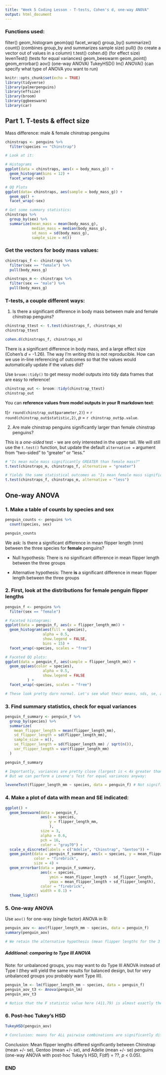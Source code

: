 ```yaml
---
title: "Week 5 Coding Lesson - T-tests, Cohen's d, one-way ANOVA"
output: html_document
---
```


### Functions used:

filter()
geom_histogram
geom(qq)
facet_wrap()
group_by()
summarize()
count() (combines group_by and summarizes sample size)
pull() (to create a vector out of values in a column)
t.test()
cohen.d() (for effect size)
levenTest() (tests for equal variances)
geom_beeswarm
geom_point()
geom_errorbar()
aov() (one-way ANOVA)
TukeyHSD()
lm()
ANOVA() (can specify what type of ANOVA you want to run)

```r
knitr::opts_chunk$set(echo = TRUE)
library(tidyverse)
library(palmerpenguins)
library(effsize)
library(broom)
library(ggbeeswarm)
library(car)
```

## Part 1. T-tests & effect size


Mass difference: male & female chinstrap penguins

```r
chinstraps <- penguins %>% 
  filter(species == "Chinstrap")

# Look at it:

# Histograms
ggplot(data = chinstraps, aes(x = body_mass_g)) +
  geom_histogram(bins = 12) +
  facet_wrap(~sex)

# QQ Plots
ggplot(data= chinstraps, aes(sample = body_mass_g)) +
  geom_qq() +
  facet_wrap(~sex)

# Get some summary statistics:
chinstraps %>% 
  group_by(sex) %>% 
  summarize(mean_mass = mean(body_mass_g),
            median_mass = median(body_mass_g),
            sd_mass = sd(body_mass_g),
            sample_size = n())
```

### Get the vectors for body mass values: 

```r
chinstraps_f <- chinstraps %>% 
  filter(sex == "female") %>% 
  pull(body_mass_g)

chinstraps_m <- chinstraps %>% 
  filter(sex == "male") %>% 
  pull(body_mass_g)
```

### T-tests, a couple different ways: 

1. Is there a significant difference in body mass between male and female chinstrap penguins?
```r
chinstrap_ttest <- t.test(chinstraps_f, chinstraps_m)
chinstrap_ttest

cohen.d(chinstraps_f, chinstraps_m)
```

There is a significant difference in body mass, and a large effect size (Cohen's *d* = -1.26). The way I'm *writing this* is not reproducible. How can we use in-line referencing of outcomes so that the values would automatically update if the values did? 

Use `broom::tidy()` to get messy model outputs into tidy data frames that are easy to reference! 

```r
chinstrap_out <- broom::tidy(chinstrap_ttest)
chinstrap_out
```

You can **reference values from model outputs in your R markdown text**:

t(`r round(chinstrap_out$parameter,2)`) = `r round(chinstrap_out$statistic,2)`, *p* = `r chinstrap_out$p.value`.

2. Are male chinstrap penguins significantly larger than female chinstrap penguins? 

This is a *one-sided* test - we are only interested in the upper tail. We will still use the `t.test()` function, but update the default `alternative = ` argument from "two-sided" to "greater" or "less."

```r
# "Is mean male mass significantly GREATER than female mass?"
t.test(chinstraps_m, chinstraps_f, alternative = "greater")

# Yields the same statistical outcomes as "Is mean female mass significantly LESS than male mass?" 
t.test(chinstraps_f, chinstraps_m, alternative = "less")
```

## One-way ANOVA

### 1. Make a table of counts by species and sex

```r
penguin_counts <- penguins %>% 
  count(species, sex)

penguin_counts
```

We ask: Is there a significant difference in mean flipper length (mm) between the three species for **female** penguins?

- Null hypothesis: There is no significant difference in mean flipper length between the three groups

- Alternative hypothesis: There **is** a significant difference in mean flipper length between the three groups

### 2. First, look at the distributions for female penguin flipper lengths

```r
penguin_f <- penguins %>% 
  filter(sex == "female")

# Faceted histograms: 
ggplot(data = penguin_f, aes(x = flipper_length_mm)) +
  geom_histogram(aes(fill = species),
                 alpha = 0.5,
                 show.legend = FALSE,
                 bins = 15) +
  facet_wrap(~species, scales = "free")

# Faceted QQ plots: 
ggplot(data = penguin_f, aes(sample = flipper_length_mm)) +
  geom_qq(aes(color = species),
                 alpha = 0.5,
                 show.legend = FALSE
          ) +
  facet_wrap(~species, scales = "free")

# These look pretty darn normal. Let's see what their means, sds, se, and variances are: 

```

### 3. Find summary statistics, check for equal variances

```r
penguin_f_summary <- penguin_f %>% 
  group_by(species) %>% 
  summarize(
    mean_flipper_length = mean(flipper_length_mm),
    sd_flipper_length = sd(flipper_length_mm),
    sample_size = n(),
    se_flipper_length = sd(flipper_length_mm) / sqrt(n()),
    var_flipper_length = var(flipper_length_mm)
  )

penguin_f_summary

# Importantly, variances are pretty close (largest is < 4x greater than the smallest)
# But we can perform a Levene's Test for equal variances anyway: 

leveneTest(flipper_length_mm ~ species, data = penguin_f) # Not significant (we retain the null hypothesis of equal variances)

```

### 4. Make a plot of data with mean and SE indicated: 

```r

ggplot() +
  geom_beeswarm(data = penguin_f, 
                aes(x = species, 
                    y = flipper_length_mm,
                    ),
                size = 3,
                alpha = 0.6,
                pch = 16,
                color = "gray70") +
  scale_x_discrete(labels = c("Adelie", "Chinstrap", "Gentoo")) +
  geom_point(data = penguin_f_summary, aes(x = species, y = mean_flipper_length), 
             color = "firebrick",
             size = 4) +
  geom_errorbar(data = penguin_f_summary, 
                aes(x = species, 
                    ymin = mean_flipper_length - sd_flipper_length,
                    ymax = mean_flipper_length + sd_flipper_length),
                color = "firebrick",
                width = 0.1) +
  theme_light()

```

### 5. One-way ANOVA

Use `aov()` for one-way (single factor) ANOVA in R:

```r

penguin_aov <- aov(flipper_length_mm ~ species, data = penguin_f)
summary(penguin_aov)

# We retain the alternative hypothesis (mean flipper lengths for the 3 species are NOT the same). But are they all different from each other? Or just two? 

```

##### Additional: comparing to Type III ANOVA

Note: for unbalanced groups, you may want to do Type III ANOVA instead of Type I (they will yield the same results for balanced design, but for very unbalanced groups you probably want Type III).

```r

penguin_lm <- lm(flipper_length_mm ~ species, data = penguin_f)
penguin_aov_t3 <- Anova(penguin_lm)
penguin_aov_t3

# Notice that the F statistic value here (411.79) is almost exactly the same - the difference between these two is minimal. 
```


### 6. Post-hoc Tukey's HSD

```r
TukeyHSD(penguin_aov)

# Conclusion: means for ALL pairwise combinations are significantly different
```

Conclusion: Mean flipper lengths differed significantly between Chinstrap (mean +/- se), Gentoo (mean +/- se), and Adelie (mean +/- se) penguins (one-way ANOVA with post-hoc Tukey's HSD, F(df) = ??, *p* < 0.05). 

### END
